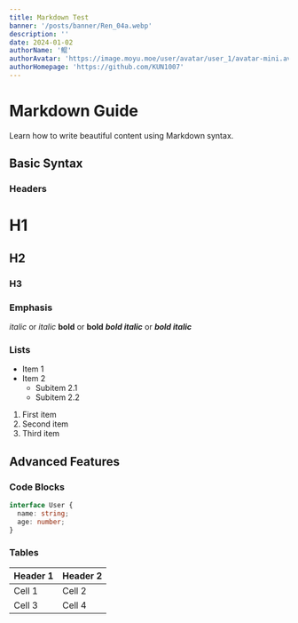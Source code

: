 ```yaml
---
title: Markdown Test
banner: '/posts/banner/Ren_04a.webp'
description: ''
date: 2024-01-02
authorName: '鲲'
authorAvatar: 'https://image.moyu.moe/user/avatar/user_1/avatar-mini.avif'
authorHomepage: 'https://github.com/KUN1007'
---
```


# Markdown Guide

Learn how to write beautiful content using Markdown syntax.

## Basic Syntax

### Headers

# H1
## H2
### H3

### Emphasis

*italic* or _italic_
**bold** or __bold__
***bold italic*** or ___bold italic___

### Lists

- Item 1
- Item 2
  - Subitem 2.1
  - Subitem 2.2

1. First item
2. Second item
3. Third item

## Advanced Features

### Code Blocks

```typescript
interface User {
  name: string;
  age: number;
}
```

### Tables

| Header 1 | Header 2 |
|----------|----------|
| Cell 1   | Cell 2   |
| Cell 3   | Cell 4   |
